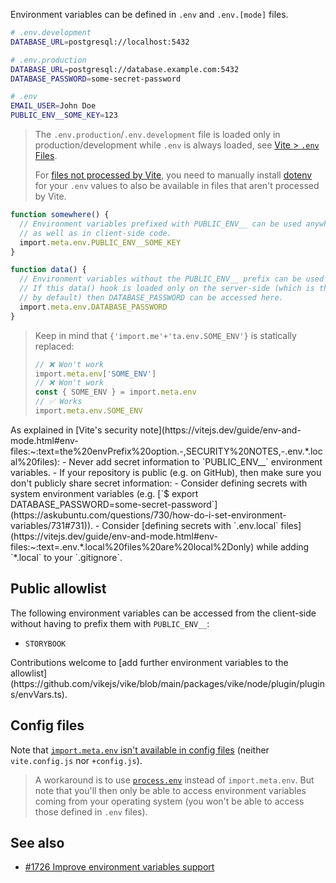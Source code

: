 
Environment variables can be defined in `.env` and `.env.[mode]` files.

```bash
# .env.development
DATABASE_URL=postgresql://localhost:5432

# .env.production
DATABASE_URL=postgresql://database.example.com:5432
DATABASE_PASSWORD=some-secret-password

# .env
EMAIL_USER=John Doe
PUBLIC_ENV__SOME_KEY=123
```

> The `.env.production`/`.env.development` file is loaded only in production/development while `.env` is always loaded, see [Vite > `.env` Files](https://vitejs.dev/guide/env-and-mode.html#env-files).
>
> For [files not processed by Vite](https://github.com/vikejs/vike/issues/562), you need to manually install [dotenv](https://github.com/motdotla/dotenv) for your `.env` values to also be available in files that aren't processed by Vite.

```ts ts-only
function somewhere() {
  // Environment variables prefixed with PUBLIC_ENV__ can be used anywhere: in server-side code
  // as well as in client-side code.
  import.meta.env.PUBLIC_ENV__SOME_KEY
}
```

```ts ts-only
function data() {
  // Environment variables without the PUBLIC_ENV__ prefix can be used only in server-side code.
  // If this data() hook is loaded only on the server-side (which is the case
  // by default) then DATABASE_PASSWORD can be accessed here.
  import.meta.env.DATABASE_PASSWORD
}
```
> Keep in mind that <code>{'import.me'+'ta.env.SOME_ENV'}</code> is statically replaced:
> ```ts ts-only
> // ❌ Won't work
> import.meta.env['SOME_ENV']
> // ❌ Won't work
> const { SOME_ENV } = import.meta.env
> // ✅ Works
> import.meta.env.SOME_ENV
> ```

<Warning>
  As explained in [Vite's security note](https://vitejs.dev/guide/env-and-mode.html#env-files:~:text=the%20envPrefix%20option.-,SECURITY%20NOTES,-.env.*.local%20files):
   - Never add secret information to `PUBLIC_ENV__` environment variables.
   - If your repository is public (e.g. on GitHub), then make sure you don't publicly share secret information:
     - Consider defining secrets with system environment variables (e.g. [`$ export DATABASE_PASSWORD=some-secret-password`](https://askubuntu.com/questions/730/how-do-i-set-environment-variables/731#731)).
     - Consider [defining secrets with `.env.local` files](https://vitejs.dev/guide/env-and-mode.html#env-files:~:text=.env.*.local%20files%20are%20local%2Donly) while adding `*.local` to your `.gitignore`.
</Warning>


## Public allowlist

The following environment variables can be accessed from the client-side without having to prefix them with `PUBLIC_ENV__`:

- `STORYBOOK`

<Contribution>
  Contributions welcome to [add further environment variables to the allowlist](https://github.com/vikejs/vike/blob/main/packages/vike/node/plugin/plugins/envVars.ts).
</Contribution>


## Config files

Note that [`import.meta.env` isn't available in config files](https://github.com/vikejs/vike/issues/1726#issuecomment-2208626928) (neither `vite.config.js` nor `+config.js`).

> A workaround is to use [`process.env`](https://nodejs.org/en/learn/command-line/how-to-read-environment-variables-from-nodejs) instead of `import.meta.env`. But note that you'll then only be able to access environment variables coming from your operating system (you won't be able to access those defined in `.env` files).


## See also

- [#1726 Improve environment variables support](https://github.com/vikejs/vike/issues/1726)
